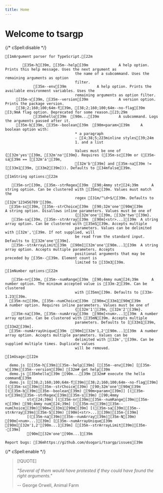 ```yaml
---
title: Home
---
```


# Welcome to tsargp

{/* cSpell:disable */}

```ansi
[1mArgument parser for TypeScript.[22m

        [35m-h[39m, [35m--help[39m              A help option. Prints this help message. Uses the next argument as
                                the name of a subcommand. Uses the remaining arguments as option
                                filter.
             [35m--env[39m              A help option. Prints the available environment variables. Uses the
                                remaining arguments as option filter.
     [35m-v[39m, [35m--version[39m              A version option. Prints the package version.
     [38;2;160;100;64m-f[39m, [38;2;160;100;64m--no-flag[39m              [3;9mA flag option. Deprecated for some reason.[23;29m
             [35mhello[39m  [90m...[39m         A subcommand. Logs the arguments passed after it.
     [35m-b[39m, [35m--boolean[39m  [90m<param>[39m     A boolean option with:
                                * a paragraph
                                - [4;38;5;223minline styles[39;24m
                                1. and a list

                                Values must be one of {[32m'yes'[39m, [32m'no'[39m}. Requires ([35m-sc[39m or ([35m-sa[39m == [[32m'a'[39m,
                                [32m'b'[39m] and [35m-na[39m != [[33m1[39m, [33m2[39m])). Defaults to [34mfalse[39m.

[1mString options:[22m

   [35m-sr[39m, [35m--strRegex[39m  [90;4mmy str[24;39m      A string option. Can be clustered with [35ms[39m. Values must match the
                                regex [31m/^\d+$/[39m. Defaults to [32m'123456789'[39m.
  [35m-sc[39m, [35m--strChoice[39m  [90;32m'one'[90m[39m       A string option. Disallows inline parameters. Values must be one of
                                {[32m'one'[39m, [32m'two'[39m}.
   [35m-sa[39m, [35m--strArray[39m  [90m[<str>...][39m  A string array option. Can be clustered with [35mS[39m. Accepts multiple
                                parameters. Values can be delimited with [32m','[39m. If not supplied, will
                                be read from the standard input. Defaults to [[32m'one'[39m].
   [35m--strArrayLimit[39m  [90m[[32m'one'[90m...][39m  A string array option. Accepts multiple parameters. Accepts
                                positional arguments that may be preceded by [35m--[39m. Element count is
                                limited to [33m3[39m.

[1mNumber options:[22m

   [35m-nr[39m, [35m--numRange[39m  [90;4mmy num[24;39m      A number option. The minimum accepted value is [33m-2[39m. Can be clustered
                                with [35mn[39m. Defaults to [33m-1.23[39m.
  [35m-nc[39m, [35m--numChoice[39m  [90m=[33m1[90m[39m          A number option. Requires inline parameters. Values must be one of
                                {[32m'1'[39m, [32m'2'[39m}.
   [35m-na[39m, [35m--numArray[39m  [90m[<num>...][39m  A number array option. Can be clustered with [35mN[39m. Accepts multiple
                                parameters. Defaults to [[33m1[39m, [33m2[39m].
  [35m--numArrayUnique[39m  [90m[[32m'1,2'[90m...][39m  A number array option. Accepts multiple parameters. Values can be
                                delimited with [32m','[39m. Can be supplied multiple times. Duplicate values
                                will be removed.

[1mUsage:[22m

  demo.js [[35m-h[39m|[35m--help[39m] [[35m--env[39m] [[35m-v[39m|[35m--version[39m] [32m# get help[39m
  demo.js [35mhello[39m [90m...[39m [32m# execute the hello command[39m
  demo.js [[38;2;160;100;64m-f[39m|[38;2;160;100;64m--no-flag[39m] [([35m-sc[39m|[35m--strChoice[39m) [90;32m'one'[90m[39m [([35m-b[39m|[35m--boolean[39m) [90m<param>[39m]] [([35m-sr[39m|[35m--strRegex[39m|[35m-s[39m) [90;4mmy
          str[24;39m] [([35m-nr[39m|[35m--numRange[39m|[35m-n[39m) [90;4mmy num[24;39m] [([35m-nc[39m|[35m--numChoice[39m)[90m=[33m1[90m[39m] [([35m-sa[39m|[35m--strArray[39m|[35m-S[39m) [90m[<str>...][39m|[35m-[39m]
          [([35m-na[39m|[35m--numArray[39m|[35m-N[39m) [90m[<num>...][39m] [[35m--numArrayUnique[39m [90m[[32m'1,2'[90m...][39m] [[35m--strArrayLimit[39m|[35m--[39m]
          [90m[[32m'one'[90m...][39m

Report bugs: [36mhttps://github.com/dsogari/tsargp/issues[39m
```

{/* cSpell:enable */}

> [!QUOTE]
>
> _"Several of them would have protested if they could have found the right arguments."_
>
> -- George Orwell, Animal Farm
